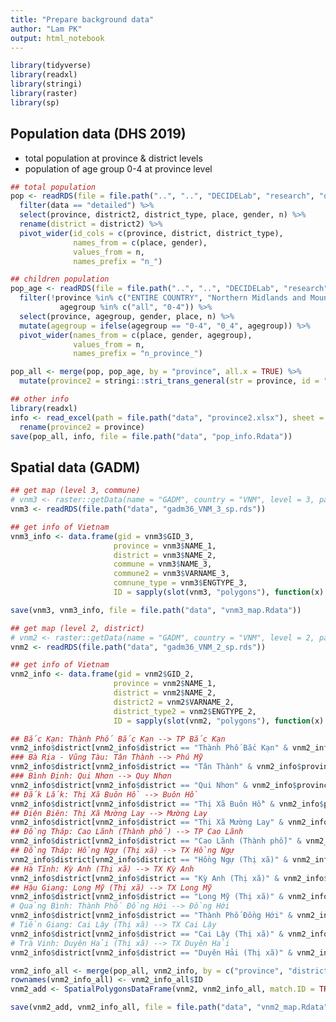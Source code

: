 ```yaml
---
title: "Prepare background data"
author: "Lam PK"
output: html_notebook
---
```


```r
library(tidyverse)
library(readxl)
library(stringi)
library(raster)
library(sp)
```


## Population data (DHS 2019)

* total population at province & district levels
* population of age group 0-4 at province level

```r
## total population 
pop <- readRDS(file = file.path("..", "..", "DECIDELab", "research", "data", "202105_VNMData", "DHS", "DTNOTQ2019_table_01.rds")) %>%
  filter(data == "detailed") %>%
  select(province, district2, district_type, place, gender, n) %>%
  rename(district = district2) %>%
  pivot_wider(id_cols = c(province, district, district_type),
              names_from = c(place, gender),
              values_from = n,
              names_prefix = "n_")

## children population
pop_age <- readRDS(file = file.path("..", "..", "DECIDELab", "research", "data", "202105_VNMData", "DHS", "DTNOTQ2019_table_05.rds")) %>%
  filter(!province %in% c("ENTIRE COUNTRY", "Northern Midlands and Mountains", "Red River Delta", "North and South Central Coast", "Central Highlands", "Southeast", "Mekong River Delta") &
           agegroup %in% c("all", "0-4")) %>%
  select(province, agegroup, gender, place, n) %>%
  mutate(agegroup = ifelse(agegroup == "0-4", "0_4", agegroup)) %>%
  pivot_wider(names_from = c(place, gender, agegroup),
              values_from = n,
              names_prefix = "n_province_")

pop_all <- merge(pop, pop_age, by = "province", all.x = TRUE) %>%
  mutate(province2 = stringi::stri_trans_general(str = province, id = "Latin-ASCII"))

## other info
library(readxl)
info <- read_excel(path = file.path("data", "province2.xlsx"), sheet = "data") %>%
  rename(province2 = province)
save(pop_all, info, file = file.path("data", "pop_info.Rdata"))
```

## Spatial data (GADM)

```r
## get map (level 3, commune)
# vnm3 <- raster::getData(name = "GADM", country = "VNM", level = 3, path = file.path("data"))
vnm3 <- readRDS(file.path("data", "gadm36_VNM_3_sp.rds"))

## get info of Vietnam
vnm3_info <- data.frame(gid = vnm3$GID_3, 
                       province = vnm3$NAME_1, 
                       district = vnm3$NAME_2, 
                       commune = vnm3$NAME_3, 
                       commune2 = vnm3$VARNAME_3, 
                       comnune_type = vnm3$ENGTYPE_3,
                       ID = sapply(slot(vnm3, "polygons"), function(x) slot(x, "ID")))

save(vnm3, vnm3_info, file = file.path("data", "vnm3_map.Rdata"))

## get map (level 2, district)
# vnm2 <- raster::getData(name = "GADM", country = "VNM", level = 2, path = file.path("data"))
vnm2 <- readRDS(file.path("data", "gadm36_VNM_2_sp.rds"))

## get info of Vietnam
vnm2_info <- data.frame(gid = vnm2$GID_2, 
                       province = vnm2$NAME_1, 
                       district = vnm2$NAME_2, 
                       district2 = vnm2$VARNAME_2, 
                       district_type2 = vnm2$ENGTYPE_2,
                       ID = sapply(slot(vnm2, "polygons"), function(x) slot(x, "ID")))

## Bắc Kạn: Thành Phố Bắc Kạn --> TP Bắc Kạn
vnm2_info$district[vnm2_info$district == "Thành Phố Bắc Kạn" & vnm2_info$province == "Bắc Kạn"] <- "TP Bắc Kạn"
### Bà Rịa - Vũng Tàu: Tân Thành --> Phú Mỹ
vnm2_info$district[vnm2_info$district == "Tân Thành" & vnm2_info$province == "Bà Rịa - Vũng Tàu"] <- "Phú Mỹ"
### Bình Định: Qui Nhơn --> Quy Nhơn
vnm2_info$district[vnm2_info$district == "Qui Nhơn" & vnm2_info$province == "Bình Định"] <- "Quy Nhơn"
## Đắk Lắk: Thị Xã Buôn Hồ --> Buôn Hồ
vnm2_info$district[vnm2_info$district == "Thị Xã Buôn Hồ" & vnm2_info$province == "Đắk Lắk"] <- "Buôn Hồ"
## Điện Biên: Thị Xã Mường Lay --> Mường Lay
vnm2_info$district[vnm2_info$district == "Thị Xã Mường Lay" & vnm2_info$province == "Điện Biên"] <- "Mường Lay"
## Đồng Tháp: Cao Lãnh (Thành phố) --> TP Cao Lãnh
vnm2_info$district[vnm2_info$district == "Cao Lãnh (Thành phố)" & vnm2_info$province == "Đồng Tháp"] <- "TP Cao Lãnh"
## Đồng Tháp: Hồng Ngự (Thị xã) --> TX Hồng Ngự
vnm2_info$district[vnm2_info$district == "Hồng Ngự (Thị xã)" & vnm2_info$province == "Đồng Tháp"] <- "TX Hồng Ngự"
## Hà Tĩnh: Kỳ Anh (Thị xã) --> TX Kỳ Anh
vnm2_info$district[vnm2_info$district == "Kỳ Anh (Thị xã)" & vnm2_info$province == "Hà Tĩnh"] <- "TX Kỳ Anh"
## Hậu Giang: Long Mỹ (Thị xã) --> TX Long Mỹ
vnm2_info$district[vnm2_info$district == "Long Mỹ (Thị xã)" & vnm2_info$province == "Hậu Giang"] <- "TX Long Mỹ"
# Quảng Bình: Thành Phố Đồng Hới --> Đồng Hới
vnm2_info$district[vnm2_info$district == "Thành Phố Đồng Hới" & vnm2_info$province == "Quảng Bình"] <- "Đồng Hới"
# Tiền Giang: Cai Lậy (Thị xã) --> TX Cai Lậy
vnm2_info$district[vnm2_info$district == "Cai Lậy (Thị xã)" & vnm2_info$province == "Tiền Giang"] <- "TX Cai Lậy"
# Trà Vinh: Duyên Hải (Thị xã) --> TX Duyên Hải
vnm2_info$district[vnm2_info$district == "Duyên Hải (Thị xã)" & vnm2_info$province == "Trà Vinh"] <- "TX Duyên Hải"

vnm2_info_all <- merge(pop_all, vnm2_info, by = c("province", "district"), all.y = TRUE)
rownames(vnm2_info_all) <- vnm2_info_all$ID
vnm2_add <- SpatialPolygonsDataFrame(vnm2, vnm2_info_all, match.ID = TRUE)

save(vnm2_add, vnm2_info_all, file = file.path("data", "vnm2_map.Rdata"))
```
